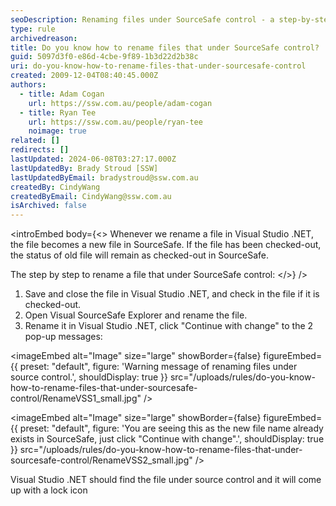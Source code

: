 ```yaml
---
seoDescription: Renaming files under SourceSafe control - a step-by-step guide to renaming files while maintaining version control.
type: rule
archivedreason:
title: Do you know how to rename files that under SourceSafe control?
guid: 5097d3f0-e86d-4cbe-9f89-1b3d22d2b38c
uri: do-you-know-how-to-rename-files-that-under-sourcesafe-control
created: 2009-12-04T08:40:45.000Z
authors:
  - title: Adam Cogan
    url: https://ssw.com.au/people/adam-cogan
  - title: Ryan Tee
    url: https://ssw.com.au/people/ryan-tee
    noimage: true
related: []
redirects: []
lastUpdated: 2024-06-08T03:27:17.000Z
lastUpdatedBy: Brady Stroud [SSW]
lastUpdatedByEmail: bradystroud@ssw.com.au
createdBy: CindyWang
createdByEmail: CindyWang@ssw.com.au
isArchived: false
---
```


<introEmbed
  body={<>
Whenever we rename a file in Visual Studio .NET, the file becomes a new file in SourceSafe. If the file has been checked-out, the status of old file will remain as checked-out in SourceSafe.

The step by step to rename a file that under SourceSafe control:
  </>}
/>
1. Save and close the file in Visual Studio .NET, and check in the file if it is checked-out.
2. Open Visual SourceSafe Explorer and rename the file.
3. Rename it in Visual Studio .NET, click "Continue with change" to the 2 pop-up messages:


<imageEmbed
  alt="Image"
  size="large"
  showBorder={false}
  figureEmbed={{
    preset: "default",
    figure: 'Warning message of renaming files under source control.',
    shouldDisplay: true
  }}
  src="/uploads/rules/do-you-know-how-to-rename-files-that-under-sourcesafe-control/RenameVSS1_small.jpg"
/>


<imageEmbed
  alt="Image"
  size="large"
  showBorder={false}
  figureEmbed={{
    preset: "default",
    figure: 'You are seeing this as the new file name already exists in SourceSafe, just click "Continue with change".',
    shouldDisplay: true
  }}
  src="/uploads/rules/do-you-know-how-to-rename-files-that-under-sourcesafe-control/RenameVSS2_small.jpg"
/>

Visual Studio .NET should find the file under source control and it will come up with a lock icon

